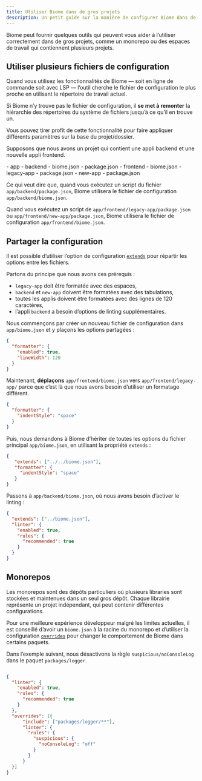 ```yaml
---
title: Utiliser Biome dans de gros projets
description: Un petit guide sur la manière de configurer Biome dans de gros projets
---
```



Biome peut fournir quelques outils qui peuvent vous aider à l’utiliser correctement dans de gros projets, comme un monorepo ou des espaces de travail qui contiennent plusieurs projets.


## Utiliser plusieurs fichiers de configuration

Quand vous utilisez les fonctionnalités de Biome — soit en ligne de commande soit avec LSP — l’outil cherche le fichier de configuration le plus proche en utilisant le répertoire de travail actuel.

Si Biome n’y trouve pas le fichier de configuration, il **se met à remonter** la hiérarchie des répertoires du système de fichiers jusqu’à ce qu’il en trouve un.

Vous pouvez tirer profit de cette fonctionnalité pour faire appliquer différents paramètres sur la base du projet/dossier.

Supposons que nous avons un projet qui contient une appli backend et une nouvelle appli frontend.


<FileTree>
  - app
    - backend
      - biome.json
      - package.json
    - frontend
      - biome.json
      - legacy-app
        - package.json
      - new-app
        - package.json
</FileTree>

Ce qui veut dire que, quand vous exécutez un script du fichier `app/backend/package.json`, Biome utilisera le fichier de configuration `app/backend/biome.json`.

Quand vous exécutez un script de `app/frontend/legacy-app/package.json` ou `app/frontend/new-app/package.json`, Biome utilisera le fichier de configuration `app/frontend/biome.json`.

## Partager la configuration

Il est possible d’utiliser l’option de configuration [`extends`](/fr/guides/configure-biome/#partager-un-fichier-de-configuration) pour répartir les options entre les fichiers.

Partons du principe que nous avons ces prérequis&nbsp;:
- `legacy-app` doit être formatée avec des espaces,
- `backend` et `new-app` doivent être formatées avec des tabulations,
- toutes les applis doivent être formatées avec des lignes de 120 caractères,
- l’appli `backend` a besoin d’options de linting supplémentaires.

Nous commençons par créer un nouveau fichier de configuration dans `app/biome.json` et y plaçons les options partagées&nbsp;:


```json title="app/biome.json"
{
  "formatter": {
    "enabled": true,
    "lineWidth": 120
  }
}
```

Maintenant, **déplaçons** `app/frontend/biome.json` vers `app/frontend/legacy-app/` parce que c’est là que nous avons besoin d’utiliser un formatage différent.


```json title="app/frontend/legacy-app/biome.json"
{
  "formatter": {
    "indentStyle": "space"
  }
}
```

Puis, nous demandons à Biome d’hériter de toutes les options du fichier principal `app/biome.json`, en utilisant la propriété `extends`&nbsp;:

```json title="app/frontend/legacy-app/biome.json" ins={2}
{
   "extends": ["../../biome.json"],
   "formatter": {
     "indentStyle": "space"
   }
}
```

Passons à `app/backend/biome.json`, où nous avons besoin d’activer le linting&nbsp;:


```json title="app/backend/biome.json"
{
  "extends": ["../biome.json"],
  "linter": {
    "enabled": true,
    "rules": {
      "recommended": true
    }
  }
}
```

## Monorepos

Les monorepos sont des dépôts particuliers où plusieurs libraries sont stockées et maintenues dans un seul gros dépôt. Chaque librairie représente un projet indépendant, qui peut contenir différentes configurations.

Pour une meilleure expérience développeur malgré les limites actuelles, il est conseillé d’avoir un `biome.json` à la racine du monorepo et d’utiliser la configuration [`overrides`](/fr/reference/configuration/#overrides) pour changer le comportement de Biome dans certains paquets.

Dans l’exemple suivant, nous désactivons la règle `suspicious/noConsoleLog` dans le paquet `packages/logger`.

```json title="biome.jsonc"

{
  "linter": {
    "enabled": true,
    "rules": {
      "recommended": true
    }
  },
  "overrides": [{
      "include": ["packages/logger/**"],
      "linter": {
        "rules": {
          "suspicious": {
            "noConsoleLog": "off"
          }
        }
      }
  }]
}
```
